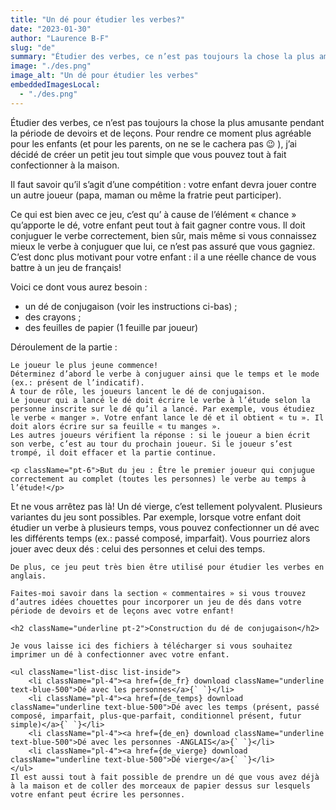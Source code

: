 ```yaml
---
title: "Un dé pour étudier les verbes?"
date: "2023-01-30"
author: "Laurence B-F"
slug: "de"
summary: "Étudier des verbes, ce n’est pas toujours la chose la plus amusante pendant la période de devoirs et de leçons. Pour rendre ce moment plus agréable pour les enfants (et pour les parents, on ne se le cachera pas 😉 ), j’ai décidé de créer un petit jeu tout simple que vous pouvez tout à fait confectionner à la maison."
image: "./des.png"
image_alt: "Un dé pour étudier les verbes"
embeddedImagesLocal:
  - "./des.png"
---
```



<p className="p-4 font-mulish">
  Étudier des verbes, ce n’est pas toujours la chose la plus amusante pendant la
  période de devoirs et de leçons. Pour rendre ce moment plus agréable pour les
  enfants (et pour les parents, on ne se le cachera pas 😉 ), j’ai décidé de
  créer un petit jeu tout simple que vous pouvez tout à fait confectionner à la
  maison.
</p>

<p className="p-4 font-mulish">
  Il faut savoir qu’il s’agit d’une compétition : votre enfant devra jouer
  contre un autre joueur (papa, maman ou même la fratrie peut participer).
</p>

<p className="p-4 font-mulish">
  Ce qui est bien avec ce jeu, c’est qu’ à cause de l’élément « chance »
  qu’apporte le dé, votre enfant peut tout à fait gagner contre vous. Il doit
  conjuguer le verbe correctement, bien sûr, mais même si vous connaissez mieux
  le verbe à conjuguer que lui, ce n’est pas assuré que vous gagniez. C’est donc
  plus motivant pour votre enfant : il a une réelle chance de vous battre à un
  jeu de français!
</p>

<div className="flex flex-col border-4 border-lbf-orange rounded-lg md:mx-10 mt-20 mb-10 px-6 py-6 gap-2 font-mulish"> 
    <p>Voici ce dont vous aurez besoin :</p>
    <ul className="list-disc list-inside pb-6">
        <li className="pl-4">un dé de conjugaison (voir les instructions ci-bas) ;</li>
        <li className="pl-4">des crayons ;</li>
        <li className="pl-4">des feuilles de papier (1 feuille par joueur)</li>
    </ul>
    Déroulement de la partie : 
    
    Le joueur le plus jeune commence! 
    Déterminez d’abord le verbe à conjuguer ainsi que le temps et le mode (ex.: présent de l’indicatif).
    À tour de rôle, les joueurs lancent le dé de conjugaison. 
    Le joueur qui a lancé le dé doit écrire le verbe à l’étude selon la personne inscrite sur le dé qu’il a lancé. Par exemple, vous étudiez le verbe « manger ». Votre enfant lance le dé et il obtient « tu ». Il doit alors écrire sur sa feuille « tu manges ».
    Les autres joueurs vérifient la réponse : si le joueur a bien écrit son verbe, c’est au tour du prochain joueur. Si le joueur s’est trompé, il doit effacer et la partie continue.
    
    <p className="pt-6">But du jeu : Être le premier joueur qui conjugue correctement au complet (toutes les personnes) le verbe au temps à l’étude!</p>
</div>
<div className="flex flex-col gap-4 font-mulish">
    Et ne vous arrêtez pas là! Un dé vierge, c’est tellement polyvalent. Plusieurs variantes du jeu sont possibles. Par exemple, lorsque votre enfant doit étudier un verbe à plusieurs temps, vous pouvez confectionner un dé avec les différents temps (ex.: passé composé, imparfait). Vous pourriez alors jouer avec deux dés : celui des personnes et celui des temps.

    De plus, ce jeu peut très bien être utilisé pour étudier les verbes en anglais.

    Faites-moi savoir dans la section « commentaires » si vous trouvez d’autres idées chouettes pour incorporer un jeu de dés dans votre période de devoirs et de leçons avec votre enfant!

    <h2 className="underline pt-2">Construction du dé de conjugaison</h2>

    Je vous laisse ici des fichiers à télécharger si vous souhaitez imprimer un dé à confectionner avec votre enfant.

    <ul className="list-disc list-inside">
        <li className="pl-4"><a href={de_fr} download className="underline text-blue-500">Dé avec les personnes</a>{` `}</li>
        <li className="pl-4"><a href={de_temps} download className="underline text-blue-500">Dé avec les temps (présent, passé composé, imparfait, plus-que-parfait, conditionnel présent, futur simple)</a>{` `}</li>
        <li className="pl-4"><a href={de_en} download className="underline text-blue-500">Dé avec les personnes -ANGLAIS</a>{` `}</li>
        <li className="pl-4"><a href={de_vierge} download className="underline text-blue-500">Dé vierge</a>{` `}</li>
    </ul>
    Il est aussi tout à fait possible de prendre un dé que vous avez déjà à la maison et de coller des morceaux de papier dessus sur lesquels votre enfant peut écrire les personnes.

</div>
